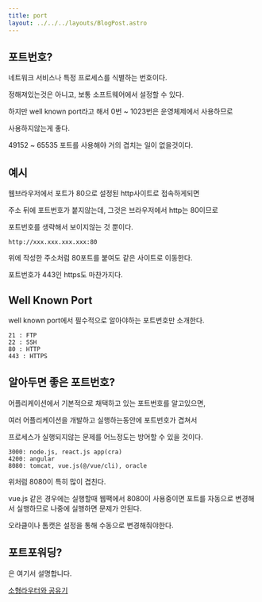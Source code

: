 ```yaml
---
title: port
layout: ../../../layouts/BlogPost.astro
---
```


## 포트번호?

네트워크 서비스나 특정 프로세스를 식별하는 번호이다.

정해져있는것은 아니고, 보통 소프트웨어에서 설정할 수 있다.

하지만 well known port라고 해서 0번 ~ 1023번은 운영체제에서 사용하므로

사용하지않는게 좋다.

49152 ~ 65535 포트를 사용해야 거의 겹치는 일이 없을것이다.

## 예시

웹브라우저에서 포트가 80으로 설정된 http사이트로 접속하게되면

주소 뒤에 포트번호가 붙지않는데, 그것은 브라우저에서 http는 80이므로

포트번호를 생략해서 보이지않는 것 뿐이다.

```
http://xxx.xxx.xxx.xxx:80
```

위에 작성한 주소처럼 80포트를 붙여도 같은 사이트로 이동한다.

포트번호가 443인 https도 마찬가지다.

## Well Known Port

well known port에서 필수적으로 알아야하는 포트번호만 소개한다.

```
21 : FTP
22 : SSH
80 : HTTP
443 : HTTPS
```

## 알아두면 좋은 포트번호?

어플리케이션에서 기본적으로 채택하고 있는 포트번호를 알고있으면,

여러 어플리케이션을 개발하고 실행하는동안에 포트번호가 겹쳐서

프로세스가 실행되지않는 문제를 어느정도는 방어할 수 있을 것이다.

```
3000: node.js, react.js app(cra)
4200: angular
8080: tomcat, vue.js(@/vue/cli), oracle
```

위처럼 8080이 특히 많이 겹친다.

vue.js 같은 경우에는 실행할때 웹팩에서 8080이 사용중이면 포트를 자동으로 변경해서 실행하므로 나중에 실행하면 문제가 안된다.

오라클이나 톰캣은 설정을 통해 수동으로 변경해줘야한다.

## 포트포워딩?

은 여기서 설명합니다.

[소형라우터와 공유기](network/home-router.md)


